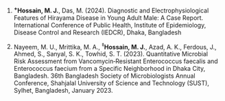 1. **^+^Hossain, M. J.**, Das, M. (2024). Diagnostic and Electrophysiological Features of Hirayama Disease in Young Adult Male: A Case Report. International Conference of Public Health, Institute of Epidemiology, Disease Control and Research (IEDCR), Dhaka, Bangladesh

2. Nayeem, M. U., Mrittika, M. A., ^‡^**Hossain, M. J.**, Azad, A. K., Ferdous, J., Ahmed, S., Sanyal, S. K., Towhid, S. T. (2023). Quantitative Microbial Risk Assessment from Vancomycin‑Resistant Enterococcus faecalis and Enterococcus faecium from a Specific Neighborhood in Dhaka City, Bangladesh. 36th Bangladesh Society of Microbiologists Annual Conference, Shahjalal University of Science and Technology (SUST), Sylhet, Bangladesh, January 2023.
